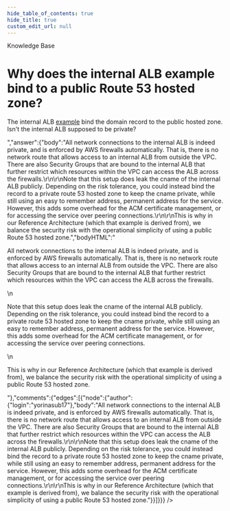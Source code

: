 ```yaml
---
hide_table_of_contents: true
hide_title: true
custom_edit_url: null
---
```



<CenterLayout>
<span class="title">Knowledge Base</span>
<h1>Why does the internal ALB example bind to a public Route 53 hosted zone?</h1>
<GitHub json={{"id":"D_kwDOF8slf84APBVx","number":289,"author":{"login":"yorinasub17"},"title":"Why does the internal ALB example bind to a public Route 53 hosted zone?","body":"The internal ALB [example](https://github.com/gruntwork-io/terraform-aws-service-catalog/blob/v0.84.3/examples/for-production/infrastructure-live/_envcommon/networking/alb-internal.hcl#L94) bind the domain record to the public hosted zone. Isn't the internal ALB supposed to be private?","bodyHTML":"<p dir=\"auto\">The internal ALB <a href=\"https://github.com/gruntwork-io/terraform-aws-service-catalog/blob/v0.84.3/examples/for-production/infrastructure-live/_envcommon/networking/alb-internal.hcl#L94\">example</a> bind the domain record to the public hosted zone. Isn't the internal ALB supposed to be private?</p>","answer":{"body":"All network connections to the internal ALB is indeed private, and is enforced by AWS firewalls automatically. That is, there is no network route that allows access to an internal ALB from outside the VPC. There are also Security Groups that are bound to the internal ALB that further restrict which resources within the VPC can access the ALB across the firewalls.\r\n\r\nNote that this setup does leak the cname of the internal ALB publicly. Depending on the risk tolerance, you could instead bind the record to a private route 53 hosted zone to keep the cname private, while still using an easy to remember address, permanent address for the service. However, this adds some overhead for the ACM certificate management, or for accessing the service over peering connections.\r\n\r\nThis is why in our Reference Architecture (which that example is derived from), we balance the security risk with the operational simplicity of using a public Route 53 hosted zone.","bodyHTML":"<p dir=\"auto\">All network connections to the internal ALB is indeed private, and is enforced by AWS firewalls automatically. That is, there is no network route that allows access to an internal ALB from outside the VPC. There are also Security Groups that are bound to the internal ALB that further restrict which resources within the VPC can access the ALB across the firewalls.</p>\n<p dir=\"auto\">Note that this setup does leak the cname of the internal ALB publicly. Depending on the risk tolerance, you could instead bind the record to a private route 53 hosted zone to keep the cname private, while still using an easy to remember address, permanent address for the service. However, this adds some overhead for the ACM certificate management, or for accessing the service over peering connections.</p>\n<p dir=\"auto\">This is why in our Reference Architecture (which that example is derived from), we balance the security risk with the operational simplicity of using a public Route 53 hosted zone.</p>"},"comments":{"edges":[{"node":{"author":{"login":"yorinasub17"},"body":"All network connections to the internal ALB is indeed private, and is enforced by AWS firewalls automatically. That is, there is no network route that allows access to an internal ALB from outside the VPC. There are also Security Groups that are bound to the internal ALB that further restrict which resources within the VPC can access the ALB across the firewalls.\r\n\r\nNote that this setup does leak the cname of the internal ALB publicly. Depending on the risk tolerance, you could instead bind the record to a private route 53 hosted zone to keep the cname private, while still using an easy to remember address, permanent address for the service. However, this adds some overhead for the ACM certificate management, or for accessing the service over peering connections.\r\n\r\nThis is why in our Reference Architecture (which that example is derived from), we balance the security risk with the operational simplicity of using a public Route 53 hosted zone."}}]}}} />

</CenterLayout>
  

<!-- ##DOCS-SOURCER-START
{
  "sourcePlugin": "github-discussions",
  "hash": "3b417167555e0c8d1b999533315802ef"
}
##DOCS-SOURCER-END -->
